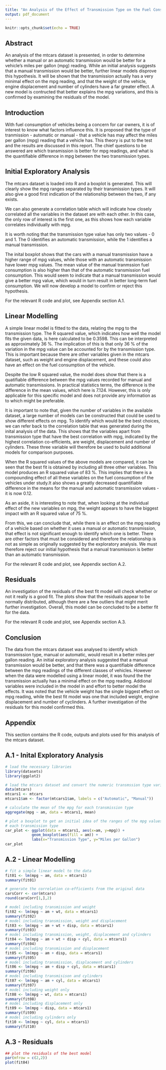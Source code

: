 ---
title: "An Analysis of the Effect of Transmission Type on the Fuel Consumption of Vehicles"
output: pdf_document
---

```{r setup, include=FALSE}
knitr::opts_chunk$set(echo = TRUE)
```

## Abstract

An analysis of the mtcars dataset is presented, in order to determine whether a manual or an automatic transmission would be better for a vehicle's miles per gallon (mpg) reading. While an initial analysis suggests that a manual transmission would be better, further linear models disprove this hypothesis. It will be shown that the transmission actually has a very minimal effect on the mpg reading, and that the weight of the vehicle, engine displacement and number of cylinders have a far greater effect. A new model is contructed that better explains the mpg variations, and this is confirmed by examining the residuals of the model.

## Introduction

With fuel consumption of vehicles being a concern for car owners, it is of interest to know what factors influence this. It is proposed that the type of tranmission - automatic or manual - that a vehicle has may affect the miles per gallon (mpg) reading that a vehicle has. This theory is put to the test and the results are discussed in this report. The chief questions to be answered are which transmission is better for mpg readings, and what is the quantifiable difference in mpg between the two transmission types.

## Initial Exploratory Analysis

The mtcars dataset is loaded into R and a boxplot is generated. This will clearly show the mpg ranges separated by their transmission types. It will also give a good first indication of the relationship between the two, if any exists.

We can also generate a correlation table which will indicate how closely correlated all the variables in the dataset are with each other. In this case, the only row of interest is the first one, as this shows how each variable correlates individually with mpg.

It is worth noting that the transmission type value has only two values - 0 and 1. The 0 identifies an automatic transmission, while the 1 identifies a manual transmission.

The inital boxplot shows that the cars with a manual transmission have a higher range of mpg values, while those with an automatic transmission have lower mpg values. The mean value of the manual tranmssion fuel consumption is also higher than that of the automatic transmission fuel consumption. This would seem to indicate that a manual transmission would give a better mpg value, which would in turn result in better long-term fuel consumption. We will now develop a model to confirm or reject this hypothesis.

For the relevant R code and plot, see Appendix section A.1.

## Linear Modelling

A simple linear model is fitted to the data, relating the mpg to the transmission type. The R squared value, which indicates how well the model fits the given data, is here calculated to be 0.3598. This can be interpreted as approximately 36 %. The implication of this is that only 36 % of the variation in the mpg value can be accounted for by the transmission type. This is important because there are other variables given in the mtcars dataset, such as weight and engine displacement, and these could also have an effect on the fuel consumption of the vehicle.

Despite the low R squared value, the model does show that there is a quatifiable difference between the mpg values recorded for manual and automatic transmissions. In practical statistics terms, the difference is the difference in the mean values, which here is 7.124. However, this is only applicable for this specific model and does not provide any information as to which might be preferable.

It is important to note that, given the number of variables in the available dataset, a large number of models can be constructed that could be used to show different effects on mpg. To identify which would be the best choices, we can refer back to the correlation table that was generated during the inital analysis of the data. This shows that the variables apart from transmission type that have the best correlation with mpg, indicated by the highest correlation co-efficients, are weight, displacement and number of cylinders. These three variable will therefore be used to build additional models for comparison purposes.

When the R squared values of the above models are compared, it can be seen that the best fit is obtained by including all three other variables. This model produces an R squared value of 83 %. This implies that there is a compounding effect of all these variables on the fuel consumption of the vehicles under study.It also shows a greatly decreased quantifiable difference in the means for the manual and automatic transmission values - it is now 0.12.

As an aside, it is interesting to note that, when looking at the individual effect of the new variables on mpg, the weight appears to have the biggest impact with an R squared value of 75 %.

From this, we can conclude that, while there is an effect on the mpg reading of a vehicle based on whether it uses a manual or automatic transmission, that effect is not significant enough to identify which one is better. There are other factors that must be considered and therefore the relationship is not as simple as originally suggested by the exploratory analysis. We must therefore reject our initial hypothesis that a manual transmission is better than an automatic transmission.

For the relevant R code and plot, see Appendix section A.2.

## Residuals

An investigation of the residuals of the best fit model will check whether or not it really is a good fit. The plots show that the residuals appear to be normally distributed, although there are a few outliers that might merit further investigation. Overall, this model can be concluded to be a better fit for the data.

For the relevant R code and plot, see Appendix section A.3.

## Conclusion

The data from the mtcars dataset was analysed to identify which transmission type, manual or automatic, would result in a better miles per gallon reading. An initial exploratory analysis suggested that a manual transmission would be better, and that there was a quantifiable difference between the mpg readings of the different classes of vehicles. However when the data were modelled using a linear model, it was found the the transmission actually has a minimal effect on the mpg reading. Addional variables were included in the model in and effort to better model the effects. It was noted that the vehicle weight has the single biggest effect on mpg reading, while the best fit model was one that included weight, engine displacement and number of cyclinders. A further investigation of the residuals for this model confirmed this.

\pagebreak

## Appendix

This section contains the R code, outputs and plots used for this analysis of the mtcars dataset.

## A.1 - Inital Exploratory Analysis

```{r inital, fig.width=5, fig.height=3, fig.align="center"}
# load the necessary libraries
library(datasets)
library(ggplot2)

# load the mtcars dataset and convert the numeric transmssion type variable to a factor
data(mtcars)
mtcars1 <- mtcars
mtcars1$am <- factor(mtcars1$am, labels = c("Automatic", "Manual"))

# calculate the mean of the mpg for each transmission type
aggregate(mpg ~ am, data = mtcars1, mean)

# plot a boxplot to get an initial idea of the ranges of the mpg values for 
# each transmission type
car_plot <- ggplot(data = mtcars1, aes(x=am, y=mpg)) + 
            geom_boxplot(aes(fill = am)) + 
            labs(x="Transmission Type", y="Miles per Gallon")
car_plot
```

## A.2 - Linear Modelling

```{r model01}
# fit a simple linear model to the data
fit01 <- lm(mpg ~ am, data = mtcars1)
summary(fit01)
```

```{r correl}
# generate the correlation co-efficients from the original data
carsCorr <- cor(mtcars)
round(carsCorr[1,],2)
``` 

```{r model02}
# model including transmission and weight
fit02 <- lm(mpg ~ am + wt, data = mtcars1)
summary(fit02)
# model including transmission, weight and displacement
fit03 <- lm(mpg ~ am + wt + disp, data = mtcars1)
summary(fit03)
# model including transmission, weight, displacement and cylinders
fit04 <- lm(mpg ~ am + wt + disp + cyl, data = mtcars1)
summary(fit04)
# model including transmission and displacement
fit05 <- lm(mpg ~ am + disp, data = mtcars1)
summary(fit05)
# model including transmission, displacement and cylinders
fit06 <- lm(mpg ~ am + disp + cyl, data = mtcars1)
summary(fit06)
# model including transmisison and cylinders
fit07 <- lm(mpg ~ am + cyl, data = mtcars1)
summary(fit07)
# model including weight only
fit08 <- lm(mpg ~ wt, data = mtcars1)
summary(fit08)
# model including displacement only
fit09 <- lm(mpg ~ disp, data = mtcars1)
summary(fit09)
# model including cylinders only
fit10 <- lm(mpg ~ cyl, data = mtcars1)
summary(fit10)
```

## A.3 - Residuals

``` {r resid, fig.width=6, fig.height=4, fig.align="center"}
## plot the residuals of the best model
par(mfrow = c(2,2))
plot(fit04)
```
